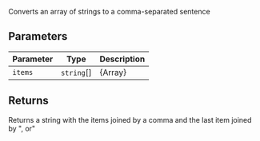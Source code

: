 Converts an array of strings to a comma-separated sentence

## Parameters

| Parameter | Type       | Description     |
| --------- | ---------- | --------------- |
| `items`   | `string`[] | {Array<string>} |

## Returns

Returns a string with the items joined by a comma and the last item joined by ", or"
